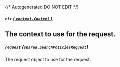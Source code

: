 {/* Autogenerated DO NOT EDIT  */}

##### `ctx` [*{ `context.Context` }*](https://pkg.go.dev/context#Context)
The context to use for the request.
---
##### `request` *{`shared.SearchPoliciesRequest`}*
The request object to use for the request.

<Collapsible openLabel={Labels.showProperties} closeLabel={Labels.hideProperties}>
  <SearchPoliciesRequest />
</Collapsible>


